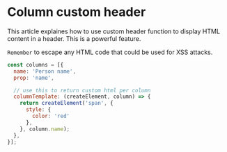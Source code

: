 
<Meta title="Docs/Column and cell/Custom header"/>

# Column custom header

This article explaines how to use custom header function to display HTML content in a header.
This is a powerful feature.


`Remember` to escape any HTML code that could be used for XSS attacks.

```js
const columns = [{
  name: 'Person name',
  prop: 'name',

  // use this to return custom html per column
  columnTemplate: (createElement, column) => {
    return createElement('span', {
      style: {
        color: 'red'
      },
    }, column.name);
  },
}];
```

<Canvas>
  <Story id="js--custom-header"/>
</Canvas>
